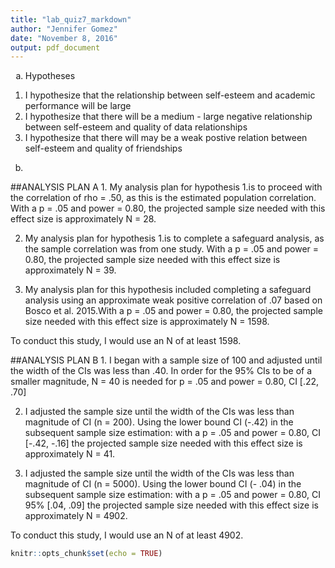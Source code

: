 ```yaml
---
title: "lab_quiz7_markdown"
author: "Jennifer Gomez"
date: "November 8, 2016"
output: pdf_document
---
```


a) Hypotheses

1. I hypothesize that the relationship between self-esteem and academic performance will be large
2. I hypothesize that there will be a medium - large negative relationship between self-esteem and quality of data relationships 
3. I hypothesize that there will may be a weak postive relation between self-esteem and quality of friendships

b) 

##ANALYSIS PLAN A
1. My analysis plan for hypothesis 1.is to proceed with the correlation of rho = .50, as this is the estimated population correlation.  With a p = .05 and power = 0.80, the projected sample size needed with this effect size is approximately N = 28. 

2. My analysis plan for hypothesis 1.is to complete a safeguard analysis, as the sample correlation was from one study. With a p = .05 and power = 0.80, the projected sample size needed with this effect size is approximately N = 39. 

3. My analysis plan for this hypothesis included completing a safeguard analysis using an approximate weak positive correlation of .07 based on Bosco et al. 2015.With a p = .05 and power = 0.80, the projected sample size needed with this effect size is approximately N = 1598. 

To conduct this study, I would use an N of at least 1598. 

##ANALYSIS PLAN B
1. I began with a sample size of 100 and adjusted until the width of the CIs was less than .40. In order for the 95% CIs to be of a smaller magnitude, N = 40 is needed for p = .05 and power = 0.80, CI [.22, .70]

2. I adjusted the sample size until the width of the CIs was less than magnitude of CI (n = 200). Using the lower bound CI (-.42) in the subsequent sample size estimation: with a p = .05 and power = 0.80, CI [-.42, -.16] the projected sample size needed with this effect size is approximately N = 41. 

3.  I adjusted the sample size until the width of the CIs was less than magnitude of CI (n = 5000). Using the lower bound CI (- .04) in the subsequent sample size estimation: with a p = .05 and power = 0.80, CI 95% [.04, .09] the projected sample size needed with this effect size is approximately N = 4902. 

To conduct this study, I would use an N of at least 4902. 




```r
knitr::opts_chunk$set(echo = TRUE)
```


